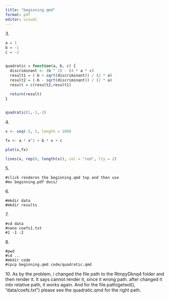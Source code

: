 ```yaml
---
title: "beginning.qmd"
format: pdf
editor: visual
---
```


3\.

```r
a = 1
b = -1
c = -2


quadratic = function(a, b, c) {
  discriminant <- (b ^ 2) - (4 * a * c)
  result1 = (-b + sqrt(discriminant)) / (2 * a)
  result2 = (-b - sqrt(discriminant)) / (2 * a)
  result = c(result2,result1)
 
  return(result)
}


quadratic(1,-1,-2)
```

4\.

```r
x <- seq(-5, 5, length = 100)

fx <- a * x^2 + b * x + c

plot(x,fx)

lines(x, rep(0, length(x)), col = "red", lty = 2)
```

5\.

```         
#click renderon the beginning.qmd top and then use 
#mv beginning.pdf docs/
```

6\.

```         
#mkdir data
#mkdir results
```

7\.

```         
#cd data
#nano coefs1.txt
#1 -1 -2
```

8\.

```         
#pwd
#cd ..
#mkdir code
#cpcp beginning.qmd code/quadratic.qmd
```

10\. As by the problem, i changed the file path to the RtmpyDknq4 folder and then render it. It says cannot render it, since it wrong path. after changed it into relative path, it works again. And for the file.path(getwd(), "data/coefs.txt") please see the quadratic.qmd for the right path.
